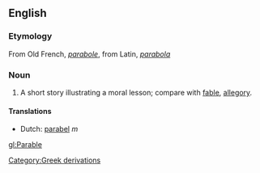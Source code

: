 ==English==

===Etymology===
From Old French, ''[[parabole]]'', from Latin, ''[[parabola]]''

===Noun===
#A short story illustrating a moral lesson; compare with [[fable]], [[allegory]].

====Translations====
*Dutch: [[parabel]] ''m''

[[gl:Parable]]
[[Category:Greek derivations]]